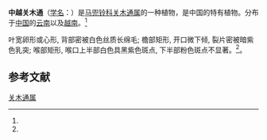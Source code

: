 {{Speciesbox
| status = 
| status_system = 
| image =
| genus = Isotrema
| species = faviogonzalezii
| authority =   (T. V. Do, S. Wanke & C. Neinhuis) X. X. Zhu, S. Liao & J. S. Ma
| synonyms = 
* 中越马兜铃 ''Aristolochia faviogonzalezii'' T. V. Do, S. Wanke & C. Neinhuis
| synonyms_ref = <ref name="biods.2019183">{{cite journal |last1=Xinxin |first1=Zhu |last2=Jun |first2=Wang |last3=Shuai |first3=Liao |last4=Jinshuang |first4=Ma |title=Synopsis of Aristolochia L. and Isotrema Raf. (Aristolochiaceae) in China |journal=Biodiversity Science |date=2019-10-20 |volume=27 |issue=10 |pages=1143 |doi=10.17520/biods.2019183}}</ref>
}}

'''中越关木通'''（[[学名|学名]]：{{lang|la|''Isotrema faviogonzalezii''}}）是[[马兜铃科|马兜铃科]][[关木通属|关木通属]]的一种植物，是中国的特有植物。分布于[[中国|中国]]的[[云南|云南]]以及[[越南|越南]]。<ref name="biods.2019183" />

叶宽卵形或心形, 背部密被白色丝质长绵毛; 檐部矩形, 开口微下倾, 裂片密被暗紫色乳突; 喉部矩形, 喉口上半部白色具黑紫色斑点, 下半部粉色斑点不显著。<ref name="biods.2019183" />。

==参考文献==
{{reflist}}

{{Taxonbar|from=Q89019477}}
[[Category:关木通属|关木通属]]
{{植物小作品}}